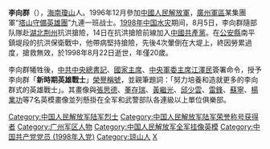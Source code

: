 {{unreferenced|time=2015-10-29T12:10:27+00:00}}
'''李向群'''（{{bd|1978年|？|1998年|8月22日|catIdx=L李}}），[[海南省|海南]][[瓊山|瓊山]]人。1996年12月參加[[中國人民解放軍|中國人民解放軍]]，[[廣州軍區|廣州軍區]]某集團軍“[[塔山守備英雄團|塔山守備英雄團]]”九連一班战士。[[1998年中国水灾|1998年中国水灾]]期间，8月5日，李向群隨部队隊赴[[湖北|湖北]][[荆州|荆州]]抗洪搶險，14日在抗洪搶險前線加入[[中國共產黨|中國共產黨]]。在[[公安縣|公安縣]]南平鎮堤段的抗洪保衛戰中，他帶病堅持搶險，先後4次暈倒在大堤上，終因勞累過度，搶救無效，於1998年8月22日逝世，年僅20歲。 

李向群犧牲後，[[中共中央總書記|中共中央總書記]]、[[中華人民共和國主席|國家主席]]、[[中華人民共和國中央軍事委員會主席|中央軍委主席]][[江澤民|江澤民]]簽署命令，授予李向群「'''新時期英雄戰士'''」[[中国人民解放军荣誉称号|榮譽稱號]]，並親筆題詞：「努力培養和造就更多的李向群式的英雄戰士」。其畫像與[[張思德|張思德]]、[[董存瑞|董存瑞]]、[[黃繼光|黃繼光]]、[[邱少雲|邱少雲]]、[[雷鋒|雷鋒]]、[[蘇寧_(軍人)|蘇寧]]、[[楊業功|楊業功]]等7名英模畫像並列懸掛在全军和武警部队各連級以上單位俱樂部。

[[Category:中国人民解放军陆军烈士|Category:中国人民解放军陆军烈士]]
[[Category:中国人民解放军陆军荣誉称号获得者|Category:中国人民解放军陆军荣誉称号获得者]]
[[Category:广州军区人物|Category:广州军区人物]]
[[Category:中国人民解放军全军挂像英模|Category:中国人民解放军全军挂像英模]]
[[Category:中国共产党党员_(1998年入党)|Category:中国共产党党员 (1998年入党)]]
[[Category:琼山人|Category:琼山人]]
[[Category:李姓|X]]